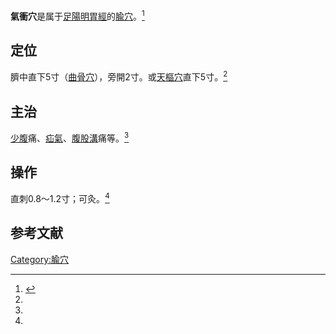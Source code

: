 {{Infobox acupoint
|name = 氣衝穴
|image = 
|imagesize = 
|caption =
|simplified = 气冲
|traditional = 氣衝
|code = ST30
|pinyin = Qìchōng
|meridian = 足陽明胃經
|location = 臍中直下5寸（[[曲骨穴|曲骨穴]]），旁開2寸
|treat = 少腹痛、疝氣、腹股溝痛
|processing = 直刺0.8～1.2寸；可灸
|footnotes = 
}}
'''氣衝穴'''是属于[[足陽明胃經|足陽明胃經]]的[[腧穴|腧穴]]。<ref name="针灸学">{{Cite book |title=针灸学 |url=https://archive.org/details/zhenjiuxue0000unse |author=孙国杰 主编 |publisher=[[上海科学技术出版社|上海科学技术出版社]] |year=1997 |pages=[https://archive.org/details/zhenjiuxue0000unse/page/54 54] |isbn=7-5323-4102-X}}</ref>

==定位==
臍中直下5寸（[[曲骨穴|曲骨穴]]），旁開2寸。或[[天樞穴|天樞穴]]直下5寸。<ref name="针灸学"/>

==主治==
[[少腹|少腹]]痛、[[疝氣|疝氣]]、[[腹股溝|腹股溝]]痛等。<ref name="针灸学"/>

==操作==
直刺0.8～1.2寸；可灸。<ref name="针灸学"/>

==参考文献==
{{reflist}}

{{经络}}
{{足陽明胃經}}

{{DEFAULTSORT:Q}}
[[Category:腧穴|Category:腧穴]]